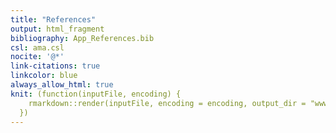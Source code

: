 ```yaml
---
title: "References"
output: html_fragment
bibliography: App_References.bib
csl: ama.csl
nocite: '@*'
link-citations: true
linkcolor: blue
always_allow_html: true
knit: (function(inputFile, encoding) {
    rmarkdown::render(inputFile, encoding = encoding, output_dir = "www/")
  })
---
```


